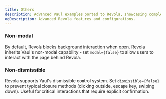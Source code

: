 ```yaml
---
title: Others
description: Advanced Vaul examples ported to Revola, showcasing complex drawer configurations and behaviors.
ogDescription: Advanced Revola features and configurations.
---
```


### Non-modal
By default, Revola blocks background interaction when open. Revola inherits Vaul's non-modal capability - set `modal={false}` to allow users to interact with the page behind Revola.

<ComponentPreview name="other-default-demo" />

### Non-dismissible
Revola supports Vaul's dismissible control system. Set `dismissible={false}` to prevent typical closure methods (clicking outside, escape key, swiping down). Useful for critical interactions that require explicit confirmation.

<ComponentPreview name="non-dismissible-default-demo" />
